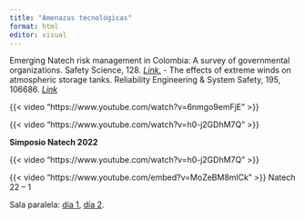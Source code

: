 ```yaml
---
title: "Amenazas tecnológicas"
format: html
editor: visual
---
```


Emerging Natech risk management in Colombia: A survey of governmental organizations. Safety Science, 128. [*Link.*](https://doi.org/10.1016/j.ssci.2020.104777) - The effects of extreme winds on atmospheric storage tanks. Reliability Engineering & System Safety, 195, 106686. [*Link*](https://doi.org/10.1016/j.ress.2019.106686)

{{< video "https://www.youtube.com/watch?v=6nmgo9emFjE" >}}

{{< video "https://www.youtube.com/watch?v=h0-j2GDhM7Q" >}}

**Simposio Natech 2022**

{{< video "https://www.youtube.com/watch?v=h0-j2GDhM7Q" >}}

{{< video "https://www.youtube.com/embed?v=MoZeBM8mlCk" >}} Natech 22 – 1

Sala paralela: [día 1](https://www.facebook.com/GestionUNGRD/videos/1056273481769983/), [día 2](https://www.facebook.com/GestionUNGRD/videos/219400757039750/).